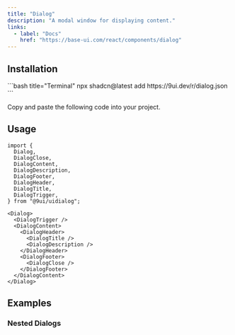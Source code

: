 ```yaml
---
title: "Dialog"
description: "A modal window for displaying content."
links:
  - label: "Docs"
    href: "https://base-ui.com/react/components/dialog"
---
```


<Preview name="dialog-demo" />

## Installation

<Installation>
<div>
```bash title="Terminal"
npx shadcn@latest add https://9ui.dev/r/dialog.json
```
</div>

<Steps>

<Step>Copy and paste the following code into your project.</Step>

<Source name="dialog" />

</Steps>
</Installation>

## Usage

```tsx title="Imports"
import {
  Dialog,
  DialogClose,
  DialogContent,
  DialogDescription,
  DialogFooter,
  DialogHeader,
  DialogTitle,
  DialogTrigger,
} from "@9ui/uidialog";
```

```tsx title="Anatomy"
<Dialog>
  <DialogTrigger />
  <DialogContent>
    <DialogHeader>
      <DialogTitle />
      <DialogDescription />
    </DialogHeader>
    <DialogFooter>
      <DialogClose />
    </DialogFooter>
  </DialogContent>
</Dialog>
```

## Examples

### Nested Dialogs

<Preview name="dialog-nested" />
